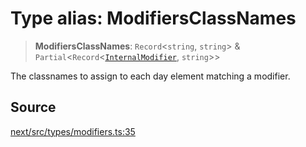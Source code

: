 # Type alias: ModifiersClassNames

> **ModifiersClassNames**: `Record`\<`string`, `string`\> & `Partial`\<`Record`\<[`InternalModifier`](/api/next/type-aliases/InternalModifier.mdx), `string`\>\>

The classnames to assign to each day element matching a modifier.

## Source

[next/src/types/modifiers.ts:35](https://github.com/gpbl/react-day-picker/blob/6515ed496/next/src/types/modifiers.ts#L35)
